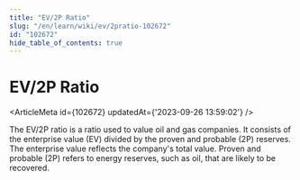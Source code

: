 ```yaml
---
title: "EV/2P Ratio"
slug: "/en/learn/wiki/ev/2pratio-102672"
id: "102672"
hide_table_of_contents: true
---
```



# EV/2P Ratio

<ArticleMeta id={102672} updatedAt={'2023-09-26 13:59:02'} />
<div className='border-solid border-b border-t-0 my-4 border-[var(--ifm-color-gray-300)]' />

The EV/2P ratio is a ratio used to value oil and gas companies. It consists of the enterprise value (EV) divided by the proven and probable (2P) reserves. The enterprise value reflects the company's total value. Proven and probable (2P) refers to energy reserves, such as oil, that are likely to be recovered.
